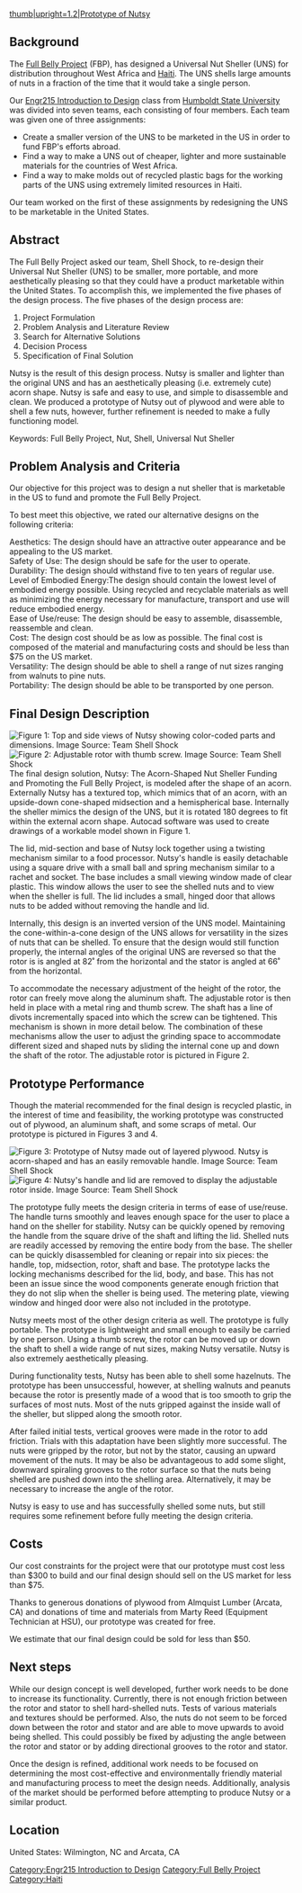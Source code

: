 [[Image:Nutsy.jpg|thumb|upright=1.2|Prototype of Nutsy]]
{{TOCright}}
== Background ==
The [[Full Belly Project]] (FBP), has designed a Universal Nut Sheller (UNS) for distribution throughout West Africa and [[Haiti]].  The UNS shells large amounts of nuts in a fraction of the time that it would take a single person. 
 
Our [[Engr215 Introduction to Design]] class from [[Humboldt State University]] was divided into seven teams, each consisting of four members. Each team was given one of three assignments:  
* Create a smaller version of the UNS to be marketed in the US in order to fund FBP's efforts abroad. 
* Find a way to make a UNS out of cheaper, lighter and more sustainable materials for the countries of West Africa. 
* Find a way to make molds out of recycled plastic bags for the working parts of the UNS using extremely limited resources in Haiti.

Our team worked on the first of these assignments by redesigning the UNS to be marketable in the United States.

== Abstract ==
The Full Belly Project asked our team, Shell Shock, to re-design their Universal Nut Sheller (UNS) to be smaller, more portable, and more aesthetically pleasing so that they could have a product marketable within the United States. To accomplish this, we implemented the five phases of the design process.  The five phases of the design process are: 

# Project Formulation 
# Problem Analysis and Literature Review
# Search for Alternative Solutions
# Decision Process
# Specification of Final Solution

Nutsy is the result of this design process. Nutsy is smaller and lighter than the original UNS and has an aesthetically pleasing (i.e. extremely cute) acorn shape.  Nutsy is safe and easy to use, and simple to disassemble and clean.  We produced a prototype of Nutsy out of plywood and were able to shell a few nuts, however, further refinement is needed to make a fully functioning model.

Keywords: Full Belly Project, Nut, Shell, Universal Nut Sheller

== Problem Analysis and Criteria ==
Our objective for this project was to design a nut sheller that is marketable in the US to fund and promote the Full Belly Project.  

To best meet this objective, we rated our alternative designs on the following criteria:

;Aesthetics: The design should have an attractive outer appearance and be appealing to the US market. 
;Safety of Use: The design should be safe for the user to operate.
;Durability: The design should withstand five to ten years of regular use. 
;Level of Embodied Energy:The design should contain the lowest level of embodied energy possible.  Using recycled and recyclable materials as well as minimizing the energy necessary for manufacture, transport and use will reduce embodied energy.  
;Ease of Use/reuse: The design should be easy to assemble, disassemble, reassemble and clean.
;Cost: The design cost should be as low as possible.  The final cost is composed of the material and manufacturing costs and should be less than $75 on the US market.  
;Versatility: The design should be able to shell a range of nut sizes ranging from walnuts to pine nuts. 
;Portability: The design should be able to be transported by one person.

== Final Design Description ==
[[Image:AutoCAD Nutsy.gif|thumb|left|Figure 1: Top and side views of Nutsy showing color-coded parts and dimensions. Image Source: Team Shell Shock]]
[[Image:Rotor.png|thumb|right|Figure 2: Adjustable rotor with thumb screw. Image Source: Team Shell Shock]]
The final design solution, Nutsy: The Acorn-Shaped Nut Sheller Funding and Promoting the Full Belly Project, is modeled after the shape of an acorn.  Externally Nutsy has a textured top, which mimics that of an acorn, with an upside-down cone-shaped midsection and a hemispherical base.  Internally the sheller mimics the design of the UNS, but it is rotated 180 degrees to fit within the external acorn shape.  Autocad software was used to create drawings of a workable model shown in Figure 1.

The lid, mid-section and base of Nutsy lock together using a twisting mechanism similar to a food processor.  Nutsy's handle is easily detachable using a square drive with a small ball and spring mechanism similar to a rachet and socket.  The base includes a small viewing window made of clear plastic. This window allows the user to see the shelled nuts and to view when the sheller is full. The lid includes a small, hinged door that allows nuts to be added without removing the handle and lid. 

Internally, this design is an inverted version of the UNS model.  Maintaining the cone-within-a-cone design of the UNS allows for versatility in the sizes of nuts that can be shelled.  To ensure that the design would still function properly, the internal angles of the original UNS are reversed so that the rotor is is angled at 82˚ from the horizontal and the stator is angled at 66˚ from the horizontal.  

To accommodate the necessary adjustment of the height of the rotor, the rotor can freely move along the aluminum shaft.  The adjustable rotor is then held in place with a metal ring and thumb screw.  The shaft has a line of divots incrementally spaced into which the screw can be tightened.  This mechanism is shown in more detail below.  The combination of these mechanisms allow the user to adjust the grinding space to accommodate different sized and shaped nuts by sliding the internal cone up and down the shaft of the rotor. The adjustable rotor is pictured in Figure 2.

== Prototype Performance ==
Though the material recommended for the final design is recycled plastic, in the interest of time and feasibility, the working prototype was constructed out of plywood, an aluminum shaft, and some scraps of metal.  Our prototype is pictured in Figures 3 and 4.

[[Image:Nutsy.jpg|thumb|left|Figure 3: Prototype of Nutsy made out of layered plywood.  Nutsy is acorn-shaped and has an easily removable handle. Image Source: Team Shell Shock]]
[[Image:The Inside of Nutsy.jpg|thumb|right|Figure 4: Nutsy's handle and lid are removed to display the adjustable rotor inside. Image Source: Team Shell Shock]]

The prototype fully meets the design criteria in terms of ease of use/reuse.  The handle turns smoothly and leaves enough space for the user to place a hand on the sheller for stability.  Nutsy can be quickly opened by removing the handle from the square drive of the shaft and lifting the lid.  Shelled nuts are readily accessed by removing the entire body from the base.  The sheller can be quickly disassembled for cleaning or repair into six pieces: the handle, top, midsection, rotor, shaft and base.  The prototype lacks the locking mechanisms described for the lid, body, and base.  This has not been an issue since the wood components generate enough friction that they do not slip when the sheller is being used.  The metering plate, viewing window and hinged door were also not included in the prototype.  

Nutsy meets most of the other design criteria as well.  The prototype is fully portable.  The prototype is lightweight and small enough to easily be carried by one person. Using a thumb screw, the rotor can be moved up or down the shaft to shell a wide range of nut sizes, making Nutsy versatile.  Nutsy is also extremely aesthetically pleasing.  

During functionality tests, Nutsy has been able to shell some hazelnuts.  The prototype has been unsuccessful, however, at shelling walnuts and peanuts because the rotor is presently made of a wood that is too smooth to grip the surfaces of most nuts.  Most of the nuts gripped against the inside wall of the sheller, but slipped along the smooth rotor.  

After failed initial tests, vertical grooves were made in the rotor to add friction.  Trials with this adaptation have been slightly more successful.  The nuts were gripped by the rotor, but not by the stator, causing an upward movement of the nuts.  It may be also be advantageous to add some slight, downward spiraling grooves to the rotor surface so that the nuts being shelled are pushed down into the shelling area.  Alternatively, it may be necessary to increase the angle of the rotor.  

Nutsy is easy to use and has successfully shelled some nuts, but still requires some refinement before fully meeting the design criteria.

== Costs ==
Our cost constraints for the project were that our prototype must cost less than $300 to build and our final design should sell on the US market for less than $75.

Thanks to generous donations of plywood from Almquist Lumber (Arcata, CA) and donations of time and materials from Marty Reed (Equipment Technician at HSU), our prototype was created for free.

We estimate that our final design could be sold for less than $50.

== Next steps ==
While our design concept is well developed, further work needs to be done to increase its functionality.  Currently, there is not enough friction between the rotor and stator to shell hard-shelled nuts.  Tests of various materials and textures should be performed. Also, the nuts do not seem to be forced down between the rotor and stator and are able to move upwards to avoid being shelled.  This could possibly be fixed by adjusting the angle between the rotor and stator or by adding directional grooves to the rotor and stator.

Once the design is refined, additional work needs to be focused on determining the most cost-effective and environmentally friendly material and manufacturing process to meet the design needs.  Additionally, analysis of the market should be performed before attempting to produce Nutsy or a similar product.

== Location ==
United States: Wilmington, NC and Arcata, CA

[[Category:Engr215 Introduction to Design]]
[[Category:Full Belly Project]]
[[Category:Haiti]]